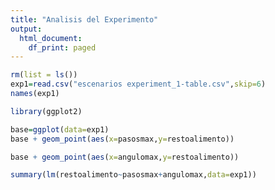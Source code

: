 ```yaml
---
title: "Analisis del Experimento"
output:
  html_document:
    df_print: paged
---
```



```r
rm(list = ls())
exp1=read.csv("escenarios experiment_1-table.csv",skip=6)
names(exp1)
```
```r
library(ggplot2)

base=ggplot(data=exp1) 
base + geom_point(aes(x=pasosmax,y=restoalimento))

```


```r
base + geom_point(aes(x=angulomax,y=restoalimento))
```
```r
summary(lm(restoalimento~pasosmax+angulomax,data=exp1))
```
